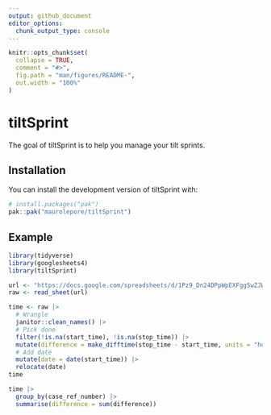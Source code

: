```yaml
---
output: github_document
editor_options: 
  chunk_output_type: console
---
```


<!-- README.md is generated from README.Rmd. Please edit that file -->

```r
knitr::opts_chunk$set(
  collapse = TRUE,
  comment = "#>",
  fig.path = "man/figures/README-",
  out.width = "100%"
)
```

# tiltSprint

<!-- badges: start -->
<!-- badges: end -->

The goal of tiltSprint is to help you manage your tilt sprints.

## Installation

You can install the development version of tiltSprint with:

```r
# install.packages("pak")
pak::pak("maurolepore/tiltSprint")
```

## Example

```r
library(tidyverse)
library(googlesheets4)
library(tiltSprint)
```

```r
url <- "https://docs.google.com/spreadsheets/d/1Pz9_Dn24DPpWpEXFggSwZJWSp0DHtYbgpeS1_90KtEA/edit?usp=sharing"
raw <- read_sheet(url)
```

```r
time <- raw |> 
  # Wrangle
  janitor::clean_names() |>
  # Pick done
  filter(!is.na(start_time), !is.na(stop_time)) |> 
  mutate(difference = make_difftime(stop_time - start_time, units = "hour")) |>
  # Add date
  mutate(date = date(start_time)) |> 
  relocate(date)
time
```

```r
time |> 
  group_by(case_ref_number) |> 
  summarise(difference = sum(difference))
```
